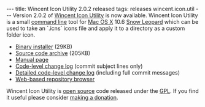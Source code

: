 ---
title: Wincent Icon Utility 2.0.2 released
tags: releases wincent.icon.util
---
Version 2.0.2 of [[Wincent Icon Utility]] is now available. Wincent Icon Utility is a small [[command line]] tool for [[Mac OS X]] 10.6 [[Snow Leopard]] which can be used to take an `.icns` icons file and apply it to a directory as a custom folder icon.

* [http://s3.wincent.com/wincent-icon-util/releases/wincent-icon-util-2.0.2.pkg Binary installer] (29KB)
* [http://s3.wincent.com/wincent-icon-util/releases/wincent-icon-util-2.0.2-src.tar.bz Source code archive] (205KB)
* [http://s3.wincent.com/wincent-icon-util/wincent-icon-util.1.txt Manual page]
* [http://s3.wincent.com/wincent-icon-util/releases/wincent-icon-util-2.0.2-release-notes.txt Code-level change log] (commit subject lines only)
* [http://s3.wincent.com/wincent-icon-util/releases/wincent-icon-util-2.0.2-detailed-release-notes.txt Detailed code-level change log] (including full commit messages)
* [http://git.wincent.com/wincent-icon-util.git Web-based repository browser]

Wincent Icon Utility is [[open source]] code released under the [[GPL]]. If you find it useful please consider [https://www.paypal.com/xclick/business=win@wincent.com&item_name=Wincent+Icon+Utility+donation&no_note=1&currency_code=EUR&lc=GB making a donation].
